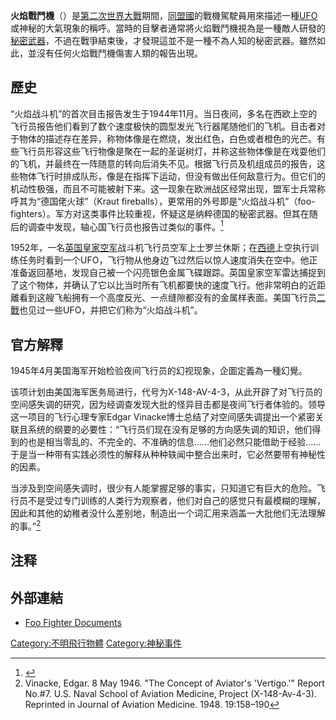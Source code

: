 {{otheruses|other=以Foo fighters命名的樂團|幽浮一族樂團}}
{{expand|time=2011-01-04T20:26:42+00:00}}
'''火焰戰鬥機'''（{{lang-en|Foo fighter}}）是[[第二次世界大戰|第二次世界大戰]]期間，[[同盟國_(第二次世界大戰)|同盟國]]的戰機駕駛員用來描述一種[[不明飞行物|UFO]]或神秘的大氣現象的稱呼。當時的目擊者通常將火焰戰鬥機視為是一種敵人研發的[[秘密武器|秘密武器]]，不過在戰爭結束後，才發現這並不是一種不為人知的秘密武器。雖然如此，並沒有任何火焰戰鬥機傷害人類的報告出現。

==歷史==
“火焰战斗机”的首次目击报告发生于1944年11月。当日夜间，多名在西欧上空的飞行员报告他们看到了数个速度极快的圆型发光飞行器尾随他们的飞机。目击者对于物体的描述存在差异，称物体像是在燃烧，发出红色，白色或者橙色的光芒。有些飞行员形容这些飞行物像是聚在一起的圣诞树灯，并称这些物体像是在戏耍他们的飞机，并最终在一阵随意的转向后消失不见。根据飞行员及机组成员的报告，这些物体飞行时排成队形，像是在指挥下运动，但没有做出任何敌意行为。但它们的机动性极强，而且不可能被射下来。这一现象在欧洲战区经常出现，盟军士兵常称呼其为“德国佬火球”（Kraut fireballs），更常用的外号即是“火焰战斗机”（foo-fighters）。军方对这类事件比较重视，怀疑这是纳粹德国的秘密武器。但其在随后的调查中发现，轴心国飞行员也报告过类似的事件。<ref>{{cite book|last=Lucanio|first=Patrick|author2=Gary Coville|title=Smokin' Rockets: The Romance of Technology in American Film, Radio and Television, 1945–1962|url=https://archive.org/details/smokinrocketsrom00luca|publisher=McFarland|date=2002|pages=[https://archive.org/details/smokinrocketsrom00luca/page/16 16]–17|isbn=0-7864-1233-X}}</ref>

1952年，一名[[英国皇家空军|英国皇家空军]]战斗机飞行员空军上士罗兰休斯；在[[西德|西德]]上空执行训练任务时看到一个UFO，飞行物从他身边飞过然后以惊人速度消失在空中。他正准备返回基地，发现自己被一个闪亮银色金属飞碟跟踪。英国皇家空军雷达捕捉到了这个物体，并确认了它以比当时所有飞机都要快的速度飞行。他非常明白的近距離看到这艘飞船拥有一个高度反光、一点缝隙都没有的金属样表面。美国飞行员[[第二次世界大战|二戰]]也见过一些UFO，并把它们称为“火焰战斗机”。

==官方解釋==
1945年4月美国海军开始检验夜间飞行员的幻视现象，企圖定義為一種幻覺。

该项计划由美国海军医务局进行，代号为X-148-AV-4-3，从此开辟了对飞行员的空间感失调的研究，因为经调查发现大批的怪异目击都是夜间飞行者体验的。领导这一项目的飞行心理专家Edgar Vinacke博士总结了对空间感失调提出一个紧密关联且系统的纲要的必要性：“飞行员们现在没有足够的方向感失调的知识，他们得到的也是相当零乱的、不完全的、不准确的信息……他们必然只能借助于经验……于是当一种带有实践必须性的解释从种种轶闻中整合出来时，它必然要带有神秘性的因素。

当涉及到空间感失调时，很少有人能掌握足够的事实，只知道它有巨大的危险。飞行员不是受过专门训练的人类行为观察者，他们对自己的感觉只有最模糊的理解，因此和其他的幼稚者没什么差别地，制造出一个词汇用来涵盖一大批他们无法理解的事。”<ref>Vinacke, Edgar. 8 May 1946. "The Concept of Aviator's 'Vertigo.'" Report No.#7. U.S. Naval School of Aviation Medicine, Project (X-148-Av-4-3). Reprinted in Journal of Aviation Medicine. 1948. 19:158–190</ref>

==注释==
{{Reflist}}

==外部連結==
*[http://www.cufon.org/cufon/foo.htm Foo Fighter Documents] {{Wayback|url=http://www.cufon.org/cufon/foo.htm |date=20210104005031 }}

{{不明飛行物|state=collapsed}}

[[Category:不明飛行物體|Category:不明飛行物體]]
[[Category:神秘事件|Category:神秘事件]]